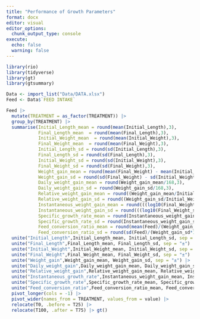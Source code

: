 ```yaml
---
title: "Performance of Growth Parameters"
format: docx
editor: visual
editor_options: 
  chunk_output_type: console
execute: 
  echo: false
  warning: false
---
```


```r
library(rio)
library(tidyverse)
library(gt)
library(gtsummary)

Data <- import_list("Data/DATA.xlsx")
Feed <- Data$`FEED INTAKE`
```

```r
Feed |> 
  mutate(TREATMENT = as_factor(TREATMENT)) |> 
  group_by(TREATMENT) |> 
  summarise(Initial_Length_mean = round(mean(Initial_Length),3),
            Final_Length_mean  = round(mean(Final_Length),3),
            Initial_Weight_mean  = round(mean(Initial_Weight),3),
            Final_Weight_mean  = round(mean(Final_Weight),3),
            Initial_Length_sd = round(sd(Initial_Length),3),
            Final_Length_sd = round(sd(Final_Length),3),
            Initial_Weight_sd = round(sd(Initial_Weight),3),
            Final_Weight_sd = round(sd(Final_Weight),3),
            Weight_gain_mean = round(mean(Final_Weight) - mean(Initial_Weight),3),
            Weight_gain_sd = round(sd(Final_Weight) - sd(Initial_Weight),3),
            Daily_weight_gain_mean = round(Weight_gain_mean/168,3),
            Daily_weight_gain_sd = round(Weight_gain_sd/168,3),
            Relative_weight_gain_mean = round((Weight_gain_mean/Initial_Weight_mean)*100,3),
            Relative_weight_gain_sd = round((Weight_gain_sd/Initial_Weight_sd),3),
            Instantaneous_weight_gain_mean = round(((log10(Final_Weight_mean) - log10(Initial_Weight_mean))/168),3),
            Instantaneous_weight_gain_sd = round(((log10(Final_Weight_sd) - log10(Initial_Weight_sd))/168),3),
            Specific_growth_rate_mean = round(Instantaneous_weight_gain_mean *100,3),
            Specific_growth_rate_sd = round(Instantaneous_weight_gain_sd *100,3),
            Feed_conversion_ratio_mean = round(mean(Feed)/(Weight_gain_mean*1000),3),
            Feed_conversion_ratio_sd = round(sd(Feed)/(Weight_gain_sd*1000),3)) |> 
  unite("Initial_Length",Initial_Length_mean, Initial_Length_sd, sep = "±") |> 
  unite("Final_Length",Final_Length_mean, Final_Length_sd, sep = "±") |> 
  unite("Initial_Weight",Initial_Weight_mean, Initial_Weight_sd, sep = "±") |> 
  unite("Final_Weight",Final_Weight_mean, Final_Weight_sd, sep = "±") |> 
  unite("Weight_gain",Weight_gain_mean, Weight_gain_sd, sep = "±") |> 
  unite("Daily_weight_gain",Daily_weight_gain_mean, Daily_weight_gain_sd, sep = "±") |> 
  unite("Relative_weight_gain",Relative_weight_gain_mean, Relative_weight_gain_sd, sep = "±") |> 
  unite("Instantaneous_growth_rate",Instantaneous_weight_gain_mean, Instantaneous_weight_gain_sd, sep = "±") |> 
  unite("Specific_growth_rate",Specific_growth_rate_mean, Specific_growth_rate_sd, sep = "±") |> 
  unite("Feed_conversion_ratio",Feed_conversion_ratio_mean, Feed_conversion_ratio_sd, sep = "±") |> 
  pivot_longer(cols = -1) |> 
  pivot_wider(names_from = TREATMENT, values_from = value) |> 
  relocate(T0, .before = T25) |> 
  relocate(T100, .after = T75) |> gt()
  

```

